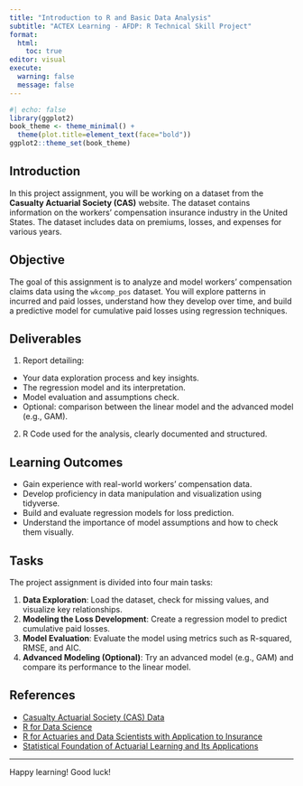 ```yaml
---
title: "Introduction to R and Basic Data Analysis" 
subtitle: "ACTEX Learning - AFDP: R Technical Skill Project"
format: 
  html:
    toc: true
editor: visual
execute:
  warning: false
  message: false
---
```


```r
#| echo: false
library(ggplot2)
book_theme <- theme_minimal() + 
  theme(plot.title=element_text(face="bold"))
ggplot2::theme_set(book_theme)
```

## Introduction

In this project assignment, you will be working on a dataset from the **Casualty Actuarial Society (CAS)** website. The dataset contains information on the workers' compensation insurance industry in the United States. The dataset includes data on premiums, losses, and expenses for various years.

## Objective

The goal of this assignment is to analyze and model workers’ compensation claims data using the `wkcomp_pos` dataset. You will explore patterns in incurred and paid losses, understand how they develop over time, and build a predictive model for cumulative paid losses using regression techniques.

## Deliverables

1.  Report detailing:

-   Your data exploration process and key insights.
-   The regression model and its interpretation.
-   Model evaluation and assumptions check.
-   Optional: comparison between the linear model and the advanced model (e.g., GAM).

2.  R Code used for the analysis, clearly documented and structured.

## Learning Outcomes

-   Gain experience with real-world workers’ compensation data.
-   Develop proficiency in data manipulation and visualization using tidyverse.
-   Build and evaluate regression models for loss prediction.
-   Understand the importance of model assumptions and how to check them visually.

## Tasks

The project assignment is divided into four main tasks:

1.  **Data Exploration**: Load the dataset, check for missing values, and visualize key relationships.
2.  **Modeling the Loss Development**: Create a regression model to predict cumulative paid losses.
3.  **Model Evaluation**: Evaluate the model using metrics such as R-squared, RMSE, and AIC.
4.  **Advanced Modeling (Optional)**: Try an advanced model (e.g., GAM) and compare its performance to the linear model.

## References

-   [Casualty Actuarial Society (CAS) Data](https://www.casact.org/publications-research/research/research-resources/loss-reserving-data-pulled-naic-schedule-p)
-   [R for Data Science](https://r4ds.hadley.nz/)
-   [R for Actuaries and Data Scientists with Application to Insurance](https://info.actexmadriver.com/r-for-actuaries)
-   [Statistical Foundation of Actuarial Learning and Its Applications](https://link.springer.com/book/10.1007/978-3-031-12409-9)

------------------------------------------------------------------------

Happy learning! Good luck!
